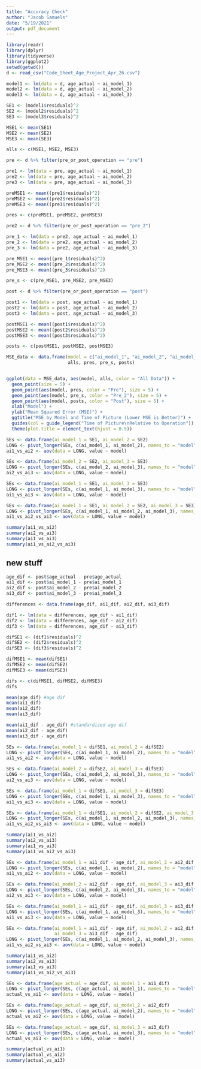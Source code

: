 ---
title: "Accuracy Check"
author: "Jacob Samuels"
date: "5/19/2021"
output: pdf_document
---

```{r, echo=TRUE, results='hide', message=FALSE}
library(readr)
library(dplyr)
library(tidyverse)
library(ggplot2)
setwd(getwd())
d <- read_csv("Code_Sheet_Age_Project_Apr_26.csv")
```

```{r}
model1 <- lm(data = d, age_actual ~ ai_model_1)
model2 <- lm(data = d, age_actual ~ ai_model_2)
model3 <- lm(data = d, age_actual ~ ai_model_3)

SE1 <- (model1$residuals)^2
SE2 <- (model2$residuals)^2
SE3 <- (model3$residuals)^2

MSE1 <- mean(SE1)
MSE2 <- mean(SE2)
MSE3 <- mean(SE3)

alls <- c(MSE1, MSE2, MSE3)
```

```{r}
pre <- d %>% filter(pre_or_post_operation == "pre")

pre1 <- lm(data = pre, age_actual ~ ai_model_1)
pre2 <- lm(data = pre, age_actual ~ ai_model_2)
pre3 <- lm(data = pre, age_actual ~ ai_model_3)

preMSE1 <- mean((pre1$residuals)^2)
preMSE2 <- mean((pre2$residuals)^2)
preMSE3 <- mean((pre3$residuals)^2)

pres <- c(preMSE1, preMSE2, preMSE3)
```


```{r}
pre2 <- d %>% filter(pre_or_post_operation == "pre_2")

pre_1 <- lm(data = pre2, age_actual ~ ai_model_1)
pre_2 <- lm(data = pre2, age_actual ~ ai_model_2)
pre_3 <- lm(data = pre2, age_actual ~ ai_model_3)

pre_MSE1 <- mean((pre_1$residuals)^2)
pre_MSE2 <- mean((pre_2$residuals)^2)
pre_MSE3 <- mean((pre_3$residuals)^2)

pre_s <- c(pre_MSE1, pre_MSE2, pre_MSE3)
```


```{r}
post <- d %>% filter(pre_or_post_operation == "post")

post1 <- lm(data = post, age_actual ~ ai_model_1)
post2 <- lm(data = post, age_actual ~ ai_model_2)
post3 <- lm(data = post, age_actual ~ ai_model_3)

postMSE1 <- mean((post1$residuals)^2)
postMSE2 <- mean((post2$residuals)^2)
postMSE3 <- mean((post3$residuals)^2)

posts <- c(postMSE1, postMSE2, postMSE3)
```


```{r}
MSE_data <- data.frame(model = c("ai_model_1", "ai_model_2", "ai_model_3"), 
                       alls, pres, pre_s, posts)


ggplot(data = MSE_data, aes(model, alls, color = "All Data")) +
  geom_point(size = 5) +
  geom_point(aes(model, pres, color = "Pre"), size = 5) +
  geom_point(aes(model, pre_s, color = "Pre_2"), size = 5) +
  geom_point(aes(model, posts, color = "Post"), size = 5) +
  xlab("Model") + 
  ylab("Mean Squared Error (MSE)") + 
  ggtitle("MSE by Model and Time of Picture (Lower MSE is Better)") +
  guides(col = guide_legend("Time of Picture\nRelative to Operation")) +
  theme(plot.title = element_text(hjust = 0.5))
```


```{r}
SEs <- data.frame(ai_model_1 = SE1, ai_model_2 = SE2)
LONG <- pivot_longer(SEs, c(ai_model_1, ai_model_2), names_to = "model")
ai1_vs_ai2 <- aov(data = LONG, value ~ model)

SEs <- data.frame(ai_model_2 = SE2, ai_model_3 = SE3)
LONG <- pivot_longer(SEs, c(ai_model_2, ai_model_3), names_to = "model")
ai2_vs_ai3 <- aov(data = LONG, value ~ model)

SEs <- data.frame(ai_model_1 = SE1, ai_model_3 = SE3)
LONG <- pivot_longer(SEs, c(ai_model_1, ai_model_3), names_to = "model")
ai1_vs_ai3 <- aov(data = LONG, value ~ model)

SEs <- data.frame(ai_model_1 = SE1, ai_model_2 = SE2, ai_model_3 = SE3)
LONG <- pivot_longer(SEs, c(ai_model_1, ai_model_2, ai_model_3), names_to = "model")
ai1_vs_ai2_vs_ai3 <- aov(data = LONG, value ~ model)

summary(ai1_vs_ai2)
summary(ai2_vs_ai3)
summary(ai1_vs_ai3)
summary(ai1_vs_ai2_vs_ai3)
```



## new stuff
```{r}
age_dif <- post$age_actual - pre$age_actual
ai1_dif <- post$ai_model_1 - pre$ai_model_1
ai2_dif <- post$ai_model_2 - pre$ai_model_2
ai3_dif <- post$ai_model_3 - pre$ai_model_3

differences <- data.frame(age_dif, ai1_dif, ai2_dif, ai3_dif)

dif1 <- lm(data = differences, age_dif ~ ai1_dif)
dif2 <- lm(data = differences, age_dif ~ ai2_dif)
dif3 <- lm(data = differences, age_dif ~ ai3_dif)

difSE1 <- (dif1$residuals)^2
difSE2 <- (dif2$residuals)^2
difSE3 <- (dif3$residuals)^2

difMSE1 <- mean(difSE1)
difMSE2 <- mean(difSE2)
difMSE3 <- mean(difSE3)

difs <- c(difMSE1, difMSE2, difMSE3)
difs

mean(age_dif) #age dif
mean(ai1_dif)
mean(ai2_dif)
mean(ai3_dif)

mean(ai1_dif - age_dif) #standardized age dif
mean(ai2_dif - age_dif)
mean(ai3_dif - age_dif)
```

```{r}
SEs <- data.frame(ai_model_1 = difSE1, ai_model_2 = difSE2)
LONG <- pivot_longer(SEs, c(ai_model_1, ai_model_2), names_to = "model")
ai1_vs_ai2 <- aov(data = LONG, value ~ model)

SEs <- data.frame(ai_model_2 = difSE2, ai_model_3 = difSE3)
LONG <- pivot_longer(SEs, c(ai_model_2, ai_model_3), names_to = "model")
ai2_vs_ai3 <- aov(data = LONG, value ~ model)

SEs <- data.frame(ai_model_1 = difSE1, ai_model_3 = difSE3)
LONG <- pivot_longer(SEs, c(ai_model_1, ai_model_3), names_to = "model")
ai1_vs_ai3 <- aov(data = LONG, value ~ model)

SEs <- data.frame(ai_model_1 = difSE1, ai_model_2 = difSE2, ai_model_3 = difSE3)
LONG <- pivot_longer(SEs, c(ai_model_1, ai_model_2, ai_model_3), names_to = "model")
ai1_vs_ai2_vs_ai3 <- aov(data = LONG, value ~ model)

summary(ai1_vs_ai2)
summary(ai2_vs_ai3)
summary(ai1_vs_ai3)
summary(ai1_vs_ai2_vs_ai3)
```


```{r}
SEs <- data.frame(ai_model_1 = ai1_dif - age_dif, ai_model_2 = ai2_dif - age_dif)
LONG <- pivot_longer(SEs, c(ai_model_1, ai_model_2), names_to = "model")
ai1_vs_ai2 <- aov(data = LONG, value ~ model)

SEs <- data.frame(ai_model_2 = ai2_dif - age_dif, ai_model_3 = ai3_dif - age_dif)
LONG <- pivot_longer(SEs, c(ai_model_2, ai_model_3), names_to = "model")
ai2_vs_ai3 <- aov(data = LONG, value ~ model)

SEs <- data.frame(ai_model_1 = ai1_dif - age_dif, ai_model_3 = ai3_dif - age_dif)
LONG <- pivot_longer(SEs, c(ai_model_1, ai_model_3), names_to = "model")
ai1_vs_ai3 <- aov(data = LONG, value ~ model)

SEs <- data.frame(ai_model_1 = ai1_dif - age_dif, ai_model_2 = ai2_dif - age_dif, 
                  ai_model_3 = ai3_dif - age_dif)
LONG <- pivot_longer(SEs, c(ai_model_1, ai_model_2, ai_model_3), names_to = "model")
ai1_vs_ai2_vs_ai3 <- aov(data = LONG, value ~ model)

summary(ai1_vs_ai2)
summary(ai2_vs_ai3)
summary(ai1_vs_ai3)
summary(ai1_vs_ai2_vs_ai3)
```


```{r}
SEs <- data.frame(age_actual = age_dif, ai_model_1 = ai1_dif)
LONG <- pivot_longer(SEs, c(age_actual, ai_model_1), names_to = "model")
actual_vs_ai1 <- aov(data = LONG, value ~ model)

SEs <- data.frame(age_actual = age_dif, ai_model_2 = ai2_dif)
LONG <- pivot_longer(SEs, c(age_actual, ai_model_2), names_to = "model")
actual_vs_ai2 <- aov(data = LONG, value ~ model)

SEs <- data.frame(age_actual = age_dif, ai_model_3 = ai3_dif)
LONG <- pivot_longer(SEs, c(age_actual, ai_model_3), names_to = "model")
actual_vs_ai3 <- aov(data = LONG, value ~ model)

summary(actual_vs_ai1)
summary(actual_vs_ai2)
summary(actual_vs_ai3)
```

